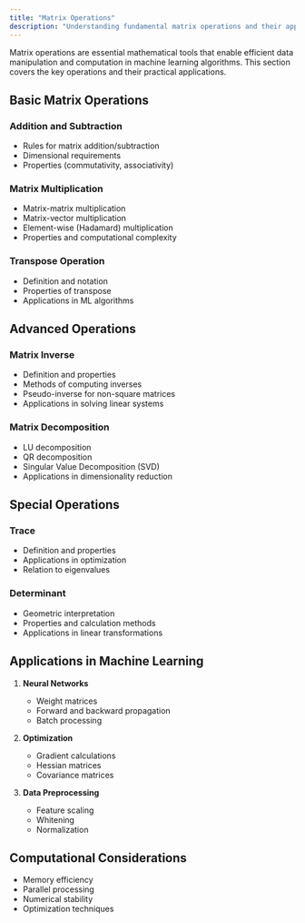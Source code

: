 ```yaml
---
title: "Matrix Operations"
description: "Understanding fundamental matrix operations and their applications in machine learning and AI algorithms."
---
```


Matrix operations are essential mathematical tools that enable efficient data manipulation and computation in machine learning algorithms. This section covers the key operations and their practical applications.

## Basic Matrix Operations

### Addition and Subtraction
- Rules for matrix addition/subtraction
- Dimensional requirements
- Properties (commutativity, associativity)

### Matrix Multiplication
- Matrix-matrix multiplication
- Matrix-vector multiplication
- Element-wise (Hadamard) multiplication
- Properties and computational complexity

### Transpose Operation
- Definition and notation
- Properties of transpose
- Applications in ML algorithms

## Advanced Operations

### Matrix Inverse
- Definition and properties
- Methods of computing inverses
- Pseudo-inverse for non-square matrices
- Applications in solving linear systems

### Matrix Decomposition
- LU decomposition
- QR decomposition
- Singular Value Decomposition (SVD)
- Applications in dimensionality reduction

## Special Operations

### Trace
- Definition and properties
- Applications in optimization
- Relation to eigenvalues

### Determinant
- Geometric interpretation
- Properties and calculation methods
- Applications in linear transformations

## Applications in Machine Learning

1. **Neural Networks**
   - Weight matrices
   - Forward and backward propagation
   - Batch processing

2. **Optimization**
   - Gradient calculations
   - Hessian matrices
   - Covariance matrices

3. **Data Preprocessing**
   - Feature scaling
   - Whitening
   - Normalization

## Computational Considerations

- Memory efficiency
- Parallel processing
- Numerical stability
- Optimization techniques 